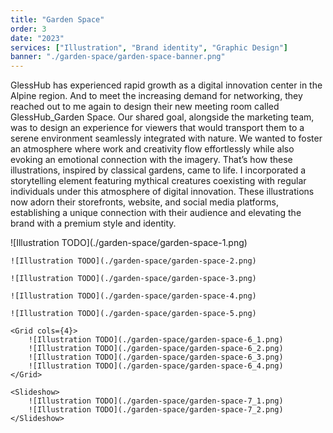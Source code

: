 ```yaml
---
title: "Garden Space"
order: 3
date: "2023"
services: ["Illustration", "Brand identity", "Graphic Design"]
banner: "./garden-space/garden-space-banner.png"
---
```


GlessHub has experienced rapid growth as a digital innovation center in the
Alpine region. And to meet the increasing demand for networking, they reached
out to me again to design their new meeting room called GlessHub_Garden Space.
Our shared goal, alongside the marketing team, was to design an experience for
viewers that would transport them to a serene environment seamlessly integrated
with nature. We wanted to foster an atmosphere where work and creativity flow
effortlessly while also evoking an emotional connection with the imagery.
That’s how these illustrations, inspired by classical gardens, came to life.
I incorporated a storytelling element featuring mythical creatures coexisting
with regular individuals under this atmosphere of digital innovation. These
illustrations now adorn their storefronts, website, and social media platforms,
establishing a unique connection with their audience and elevating the brand
with a premium style and identity.

<Illustrations>
    ![Illustration TODO](./garden-space/garden-space-1.png)

    ![Illustration TODO](./garden-space/garden-space-2.png)

    ![Illustration TODO](./garden-space/garden-space-3.png)

    ![Illustration TODO](./garden-space/garden-space-4.png)

    ![Illustration TODO](./garden-space/garden-space-5.png)

    <Grid cols={4}>
        ![Illustration TODO](./garden-space/garden-space-6_1.png)
        ![Illustration TODO](./garden-space/garden-space-6_2.png)
        ![Illustration TODO](./garden-space/garden-space-6_3.png)
        ![Illustration TODO](./garden-space/garden-space-6_4.png)
    </Grid>

    <Slideshow>
        ![Illustration TODO](./garden-space/garden-space-7_1.png)
        ![Illustration TODO](./garden-space/garden-space-7_2.png)
    </Slideshow>
</Illustrations>
